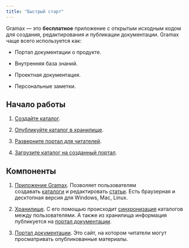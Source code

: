 ```yaml
---
title: "Быстрый старт"
---
```


Gramax — это **бесплатное** приложение с открытым исходным кодом для создания, редактирования и публикации документации. Gramax чаще всего используется как:

* Портал документации о продукте.

* Внутренняя база знаний.

* Проектная документация.

* Персональные заметки.

## Начало работы[](https://gram.ax/resources/docs/quick-start#%D0%BD%D0%B0%D1%87%D0%B0%D0%BB%D0%BE-%D1%80%D0%B0%D0%B1%D0%BE%D1%82%D1%8B)

1. [Создайте каталог](https://gram.ax/resources/docs/quick-start/create-catalog).

2. [Опубликуйте каталог в хранилище](https://gram.ax/resources/docs/quick-start/publish-repository).

3. [Разверните портал для читателей](https://gram.ax/resources/docs/quick-start/own-server).

4. [Загрузите каталог на созданный портал](https://gram.ax/resources/docs/quick-start/add-catalog-to-docportal).

## Компоненты[](https://gram.ax/resources/docs/quick-start#%D0%BA%D0%BE%D0%BC%D0%BF%D0%BE%D0%BD%D0%B5%D0%BD%D1%82%D1%8B)

1. [Приложение Gramax](https://gram.ax/resources/docs/app). Позволяет пользователям создавать [каталоги](https://gram.ax/resources/docs/catalog) и редактировать [статьи](https://gram.ax/resources/docs/article). Есть браузерная и десктопная версия для Windows, Mac, Linux.

2. [Хранилище](https://gram.ax/resources/docs/storage). С его помощью происходит [синхронизация](https://gram.ax/resources/docs/collaboration) каталогов между пользователями. А также из хранилища информация публикуется на [портал документации](https://gram.ax/resources/docs/doc-portal).

3. [Портал документации](https://gram.ax/resources/docs/doc-portal). Это сайт, на котором читатели могут просматривать опубликованные материалы.
